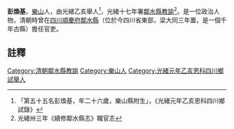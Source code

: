 {{明清人物信息框
| 姓名 =彭煥基
| 最高職務 = [[四川|四川]][[鄰水縣|鄰水縣]][[教諭|教諭]]
| 國家 = 大清
| 籍貫 = [[樂山|樂山]]
| 字號 =
| 出生日期 = ？年？月？日
| 逝世日期 = ？年？月？日
| 墓葬 = 
| 配偶 =  
| 親屬 = 曾祖、祖、父，母
| 出身 =光緒乙亥舉人 
| 著作 =  
*
}}
'''彭煥基'''{{BD|？年||？年||}}，[[樂山|樂山]]人，由光緒乙亥舉人<ref>「第五十五名彭煥基，年二十六歲，樂山縣附生」，《光緒元年乙亥恩科四川鄉試錄》</ref>，光緒十七年署[[鄰水縣|鄰水縣]][[教諭|教諭]]<ref>光緒卅三年《續修鄰水縣志》職官志</ref>。是一位政治人物，清朝時曾在[[四川|四川]][[順慶府|順慶府]][[鄰水縣|鄰水縣]]（位於今四川省東部，梁大同三年置，是一個千年古縣）擔任官吏。
==註釋==
{{reflist}}
{{清朝人物小作品}}
[[Category:清朝鄰水縣教諭|Category:清朝鄰水縣教諭]]
[[Category:樂山人|Category:樂山人]]
[[Category:光緒元年乙亥恩科四川鄉試舉人|Category:光緒元年乙亥恩科四川鄉試舉人]]